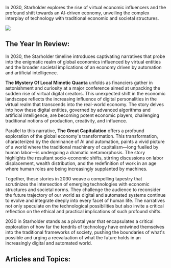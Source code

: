 In 2030, Starholder explores the rise of virtual economic influencers and the profound shift towards an AI-driven economy, unveiling the complex interplay of technology with traditional economic and societal structures.

![](https://www.blockstar.com/wp-content/uploads/2024/06/2029-greatcap-e1718997742747.png)

## The Year In Review:
In 2030, the Starholder timeline introduces captivating narratives that probe into the enigmatic realm of global economics influenced by virtual entities and the broader societal implications of an economy driven by automation and artificial intelligence.

**The Mystery Of Local Mimetic Quanta** unfolds as financiers gather in astonishment and curiosity at a major conference aimed at unpacking the sudden rise of virtual digital creators. This unexpected shift in the economic landscape reflects the increasing influence of digital personalities in the virtual realm that transcends into the real-world economy. The story delves into how these digital entities, governed by advanced algorithms and artificial intelligence, are becoming potent economic players, challenging traditional notions of production, creativity, and influence.

Parallel to this narrative, **The Great Capitulation** offers a profound exploration of the global economy's transformation. This transformation, characterized by the dominance of AI and automation, paints a vivid picture of a world where the traditional machinery of capitalism—long fuelled by human labor—is undergoing a dramatic metamorphosis. The story highlights the resultant socio-economic shifts, stirring discussions on labor displacement, wealth distribution, and the redefinition of work in an age where human roles are being increasingly supplanted by machines.

Together, these stories in 2030 weave a compelling tapestry that scrutinizes the intersection of emerging technologies with economic structures and societal norms. They challenge the audience to reconsider the future trajectory of our world as digital and automated systems continue to evolve and integrate deeply into every facet of human life. The narratives not only speculate on the technological possibilities but also invite a critical reflection on the ethical and practical implications of such profound shifts.

2030 in Starholder stands as a pivotal year that encapsulates a critical exploration of how far the tendrils of technology have entwined themselves into the traditional frameworks of society, pushing the boundaries of what's possible and urging a reevaluation of what the future holds in an increasingly digital and automated world.‍‍‍

## Articles and Topics:

